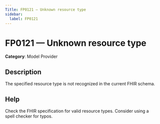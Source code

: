 ```yaml
---
Title: FP0121 — Unknown resource type
sidebar:
  label: FP0121
---
```


# FP0121 — Unknown resource type

**Category**: Model Provider

## Description

The specified resource type is not recognized in the current FHIR schema.

## Help

Check the FHIR specification for valid resource types. Consider using a spell checker for typos.
